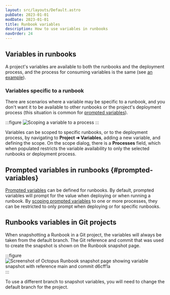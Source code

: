 ```yaml
---
layout: src/layouts/Default.astro
pubDate: 2023-01-01
modDate: 2023-01-01
title: Runbook variables 
description: How to use variables in runbooks 
navOrder: 24 
---
```


<Variables />

## Variables in runbooks

A project's variables are available to both the runbooks and the deployment process, and the process for consuming variables is the same (see [an example](/docs/projects/variables/#example)). 

### Variables specific to a runbook 

There are scenarios where a variable may be specific to a runbook, and you don't want it to be available to other runbooks or the project's deployment process (this situation is common for [prompted variables](#prompted-variables)).  

:::figure
![Scoping a variable to a process](process-scoped-variable.png "width=500")
:::

Variables can be scoped to specific runbooks, or to the deployment process, by navigating to **Project ➜ Variables**, adding a new variable, and defining the scope.  On the scope dialog, there is a **Processes** field, which when populated restricts the variable availability to only the selected runbooks or deployment process.

## Prompted variables in runbooks \{#prompted-variables}

[Prompted variables](/docs/projects/variables/prompted-variables) can be defined for runbooks. By default, prompted variables will prompt for the value when deploying or when running a runbook.  By [scoping prompted variables](#Variables-specific-to-a-runbook) to one or more processes, they can be restricted to only prompt when deploying or for specific runbooks. 

## Runbooks variables in Git projects

When snapshotting a Runbook in a Git project, the variables will always be taken from the default branch. The Git reference and commit that was used to create the snapshot is shown on the Runbook snapshot page.

:::figure
![Screenshot of Octopus Runbook snapshot page showing variable snapshot with reference main and commit d6cff1a](/docs/runbooks/runbook-variables/git-variables-runbook-snapshot.png "width=400")
:::

To use a different branch to snapshot variables, you will need to change the default branch for the project.